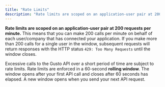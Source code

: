 ```yaml
---
title: "Rate Limits"
description: "Rate limits are scoped on an application-user pair at 200 requests per minute"
---
```

**Rate limits are scoped on an application-user pair at 200 requests per minute.** This means that you can make 200 calls per minute on behalf of each user/company that has connected your application. If you make more than 200 calls for a single user in the window, subsequent requests will return responses with the HTTP status `429: Too Many Requests` until the window closes.

Excessive calls to the Gusto API over a short period of time are subject to rate limits. Rate limits are enforced in a 60-second **rolling window**. The window opens after your first API call and closes after 60 seconds has elapsed. A new window opens when you send your next API request.

